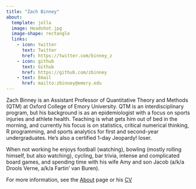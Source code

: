 ```yaml
---
title: "Zach Binney"
about:
  template: jolla
  image: Headshot.jpg
  image-shape: rectangle
  links:
    - icon: twitter
      text: Twitter
      href: https://twitter.com/binney_z
    - icon: github
      text: Github
      href: https://github.com/zbinney
    - text: Email
      href: mailto:zbinney@emory.edu
---
```


Zach Binney is an Assistant Professor of Quantitative Theory and Methods (QTM) at Oxford College of Emory University. QTM is an interdisciplinary program, but his background is as an epidemiologist with a focus on sports injuries and athlete health. Teaching is what gets him out of bed in the morning, and currently his focus is on statistics, critical numerical thinking, R programming, and sports analytics for first and second-year undergraduates. He's also a certified 1-day Jeopardy! loser.

When not working he enjoys football (watching), bowling (mostly rolling himself, but also watching), cycling, bar trivia, intense and complicated board games, and spending time with his wife Amy and son Jacob (a/k/a Drools Verne, a/k/a Fartin' van Buren).

For more information, see the [About](about.qmd) page or his [CV](0322_CV_ZOB.pdf)